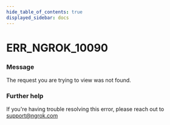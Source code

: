 ```yaml
---
hide_table_of_contents: true
displayed_sidebar: docs
---
```



# ERR_NGROK_10090

### Message

The request you are trying to view was not found.

<ErrorDetails error="err_ngrok_10090" />

### Further help

If you're having trouble resolving this error, please reach out to [support@ngrok.com](mailto:support@ngrok.com?subject=Help%20with%20ERR_NGROK_10090)

